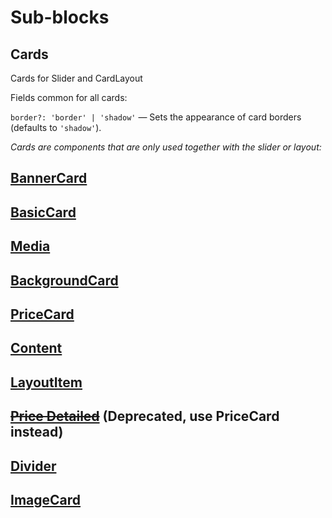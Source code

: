 
<Meta title="Documentation/Sub Blocks"/>

# Sub-blocks

## <a name="cards">Cards</a>

Cards for Slider and CardLayout

Fields common for all cards:

`border?: 'border' | 'shadow'` — Sets the appearance of card borders (defaults to `'shadow'`).

_Cards are components that are only used together with the slider or layout:_

## [BannerCard](?path=/docs/blocks-banner--docs)

## [BasicCard](?path=/docs/components-cards-basiccard--docs)

## [Media](?path=/docs/blocks-media--docs)

## [BackgroundCard](?path=/docs/components-cards-backgroundcard--docs)

## [PriceCard](?path=/docs/components-cards-pricecard--docs)

## [Content](?path=/docs/components-content--docs)

## [LayoutItem](?path=/docs/components-layoutitem--docs)

## [<s>Price Detailed</s>](?path=/docs/components-cards-pricedetailed--marked-list) (Deprecated, use PriceCard instead)
## [Divider](?path=/docs/components-divider--docs)

## [ImageCard](?path=/docs/components-cards-imagecard--docs)
